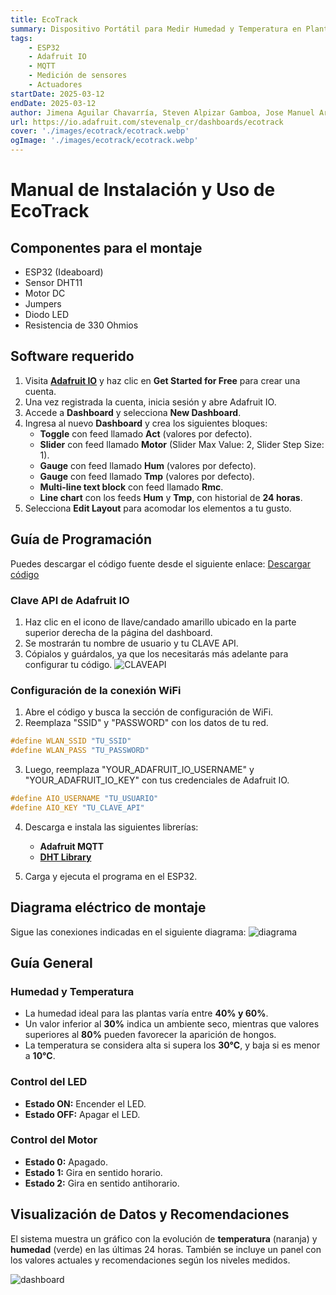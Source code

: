 ```yaml
---
title: EcoTrack
summary: Dispositivo Portátil para Medir Humedad y Temperatura en Plantas de Hogar.
tags:
    - ESP32
    - Adafruit IO
    - MQTT
    - Medición de sensores
    - Actuadores
startDate: 2025-03-12
endDate: 2025-03-12
author: Jimena Aguilar Chavarría, Steven Alpizar Gamboa, Jose Manuel Araya Muñoz, Joseph Carballo Rodríguez
url: https://io.adafruit.com/stevenalp_cr/dashboards/ecotrack
cover: './images/ecotrack/ecotrack.webp'
ogImage: './images/ecotrack/ecotrack.webp'
---
```


# Manual de Instalación y Uso de EcoTrack

## Componentes para el montaje

- ESP32 (Ideaboard)
- Sensor DHT11
- Motor DC
- Jumpers
- Diodo LED
- Resistencia de 330 Ohmios

## Software requerido

1. Visita [**Adafruit IO**](https://io.adafruit.com) y haz clic en **Get Started for Free** para crear una cuenta.
2. Una vez registrada la cuenta, inicia sesión y abre Adafruit IO.
3. Accede a **Dashboard** y selecciona **New Dashboard**.
4. Ingresa al nuevo **Dashboard** y crea los siguientes bloques:
   - **Toggle** con feed llamado **Act** (valores por defecto).
   - **Slider** con feed llamado **Motor** (Slider Max Value: 2, Slider Step Size: 1).
   - **Gauge** con feed llamado **Hum** (valores por defecto).
   - **Gauge** con feed llamado **Tmp** (valores por defecto).
   - **Multi-line text block** con feed llamado **Rmc**.
   - **Line chart** con los feeds **Hum** y **Tmp**, con historial de **24 horas**.
5. Selecciona **Edit Layout** para acomodar los elementos a tu gusto.

## Guía de Programación

Puedes descargar el código fuente desde el siguiente enlace:
[Descargar código](https://drive.google.com/file/d/1-eV4g_7RTkI8E7Vyi7OwtcP-vnLfZ3h4/view?usp=sharing)

### Clave API de Adafruit IO
1. Haz clic en el icono de llave/candado amarillo ubicado en la parte superior derecha de la página del dashboard.
2. Se mostrarán tu nombre de usuario y tu CLAVE API.
3. Cópialos y guárdalos, ya que los necesitarás más adelante para configurar tu código.
![CLAVEAPI](./images/ecotrack/image7.png)

### Configuración de la conexión WiFi

1. Abre el código y busca la sección de configuración de WiFi.
2. Reemplaza "SSID" y "PASSWORD" con los datos de tu red.

```cpp
#define WLAN_SSID "TU_SSID"
#define WLAN_PASS "TU_PASSWORD"
```

3. Luego, reemplaza "YOUR_ADAFRUIT_IO_USERNAME" y "YOUR_ADAFRUIT_IO_KEY" con tus credenciales de Adafruit IO.

```cpp
#define AIO_USERNAME "TU_USUARIO"
#define AIO_KEY "TU_CLAVE_API"
```

4. Descarga e instala las siguientes librerías:
   - **Adafruit MQTT**
   - **[DHT Library](https://drive.google.com/file/d/1O7gsOgOGoDUxtlR6xFqhlw0__9JAbKO_/view?usp=sharing)**

5. Carga y ejecuta el programa en el ESP32.

## Diagrama eléctrico de montaje

Sigue las conexiones indicadas en el siguiente diagrama:
![diagrama](./images/ecotrack/image8.jpeg)

## Guía General

### Humedad y Temperatura

- La humedad ideal para las plantas varía entre **40% y 60%**.
- Un valor inferior al **30%** indica un ambiente seco, mientras que valores superiores al **80%** pueden favorecer la aparición de hongos.
- La temperatura se considera alta si supera los **30°C**, y baja si es menor a **10°C**.

### Control del LED
- **Estado ON:** Encender el LED.
- **Estado OFF:** Apagar el LED.

### Control del Motor

- **Estado 0:** Apagado.
- **Estado 1:** Gira en sentido horario.
- **Estado 2:** Gira en sentido antihorario.

## Visualización de Datos y Recomendaciones

El sistema muestra un gráfico con la evolución de **temperatura** (naranja) y **humedad** (verde) en las últimas 24 horas. También se incluye un panel con los valores actuales y recomendaciones según los niveles medidos.

![dashboard](./images/ecotrack/image6.png)

